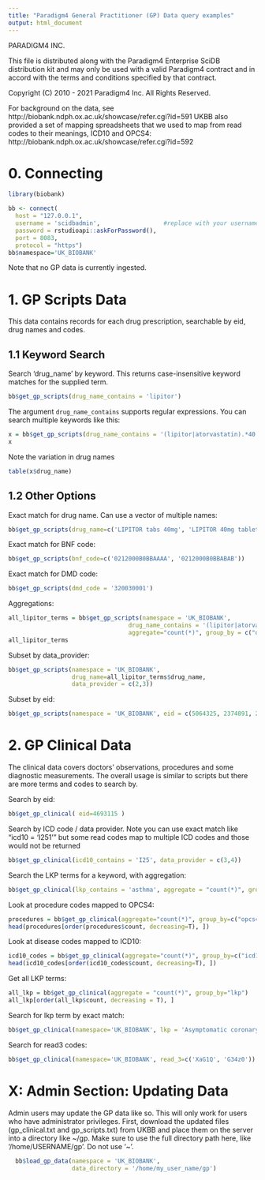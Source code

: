 ```yaml
---
title: "Paradigm4 General Practitioner (GP) Data query examples"
output: html_document
---
```


PARADIGM4 INC.

This file is distributed along with the Paradigm4 Enterprise SciDB 
distribution kit and may only be used with a valid Paradigm4 contract 
and in accord with the terms and conditions specified by that contract.

Copyright (C) 2010 - 2021 Paradigm4 Inc.
All Rights Reserved.

For background on the data, see http://biobank.ndph.ox.ac.uk/showcase/refer.cgi?id=591
UKBB also provided a set of mapping spreadsheets that we used to map from read codes to their meanings, ICD10 and OPCS4: http://biobank.ndph.ox.ac.uk/showcase/refer.cgi?id=592

# 0. Connecting
```r
library(biobank)
```

```r
bb <- connect(
  host = "127.0.0.1",
  username = 'scidbadmin',                  #replace with your username
  password = rstudioapi::askForPassword(), 
  port = 8083,
  protocol = "https")
bb$namespace='UK_BIOBANK'
```

Note that no GP data is currently ingested.

# 1. GP Scripts Data

This data contains records for each drug prescription, searchable by eid, drug names and codes.

## 1.1 Keyword Search

Search 'drug_name' by keyword. This returns case-insensitive keyword matches for the supplied term.
```r
bb$get_gp_scripts(drug_name_contains = 'lipitor')
```

The argument `drug_name_contains` supports regular expressions. You can search multiple keywords like this:
```r
x = bb$get_gp_scripts(drug_name_contains = '(lipitor|atorvastatin).*40')
x
```

Note the variation in drug names
```r
table(x$drug_name)
```

## 1.2 Other Options

Exact match for drug name. Can use a vector of multiple names:
```r
bb$get_gp_scripts(drug_name=c('LIPITOR tabs 40mg', 'LIPITOR 40mg tablets'))
```

Exact match for BNF code:
```r
bb$get_gp_scripts(bnf_code=c('0212000B0BBAAAA', '0212000B0BBABAB'))
```

Exact match for DMD code:
```r
bb$get_gp_scripts(dmd_code = '320030001')
```

Aggregations:
```r
all_lipitor_terms = bb$get_gp_scripts(namespace = 'UK_BIOBANK', 
                                  drug_name_contains = '(lipitor|atorvastatin)', 
                                  aggregate="count(*)", group_by = c("drug_name"))
all_lipitor_terms
```

Subset by data_provider:
```r
bb$get_gp_scripts(namespace = 'UK_BIOBANK', 
                  drug_name=all_lipitor_terms$drug_name,
                  data_provider = c(2,3))
```

Subset by eid:
```r
bb$get_gp_scripts(namespace = 'UK_BIOBANK', eid = c(5064325, 2374891, 2374891))
```

# 2. GP Clinical Data

The clinical data covers doctors' observations, procedures and some diagnostic measurements. The overall usage is similar to scripts but there are more terms and codes to search by.

Search by eid:
```r
bb$get_gp_clinical( eid=4693115 )
```

Search by ICD code / data provider. Note you can use exact match like "icd10 = 'I251'" but some read codes map to multiple ICD codes and those would not be returned
```r
bb$get_gp_clinical(icd10_contains = 'I25', data_provider = c(3,4))
```

Search the LKP terms for a keyword, with aggregation:
```r
bb$get_gp_clinical(lkp_contains = 'asthma', aggregate = "count(*)", group_by="lkp")
```

Look at procedure codes mapped to OPCS4:
```r
procedures = bb$get_gp_clinical(aggregate="count(*)", group_by=c("opcs4", "lkp"))
head(procedures[order(procedures$count, decreasing=T), ])
```

Look at disease codes mapped to ICD10:
```r
icd10_codes = bb$get_gp_clinical(aggregate="count(*)", group_by=c("icd10", "lkp"))
head(icd10_codes[order(icd10_codes$count, decreasing=T), ])
```

Get all LKP terms:
```r
all_lkp = bb$get_gp_clinical(aggregate = "count(*)", group_by="lkp")
all_lkp[order(all_lkp$count, decreasing = T), ]
```

Search for lkp term by exact match:
```r
bb$get_gp_clinical(namespace='UK_BIOBANK', lkp = 'Asymptomatic coronary heart disease')
```

Search for read3 codes:
```r
bb$get_gp_clinical(namespace='UK_BIOBANK', read_3=c('XaG1Q', 'G34z0'))
```

# X: Admin Section: Updating Data

Admin users may update the GP data like so. This will only work for users who have administrator privileges. First, download the updated files (gp_clinical.txt and gp_scripts.txt) from UKBB and place them on the server into a directory like ~/gp.
Make sure to use the full directory path here, like '/home/USERNAME/gp'. Do not use '~'.

```r
  bb$load_gp_data(namespace = 'UK_BIOBANK',
                  data_directory = '/home/my_user_name/gp')
```